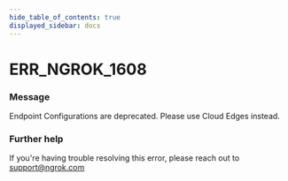 ```yaml
---
hide_table_of_contents: true
displayed_sidebar: docs
---
```



# ERR_NGROK_1608

### Message
Endpoint Configurations are deprecated. Please use Cloud Edges instead.

<ErrorDetails error='err_ngrok_1608' />


### Further help
If you're having trouble resolving this error, please reach out to [support@ngrok.com](mailto:support@ngrok.com?subject=Help%20with%20ERR_NGROK_1608)

